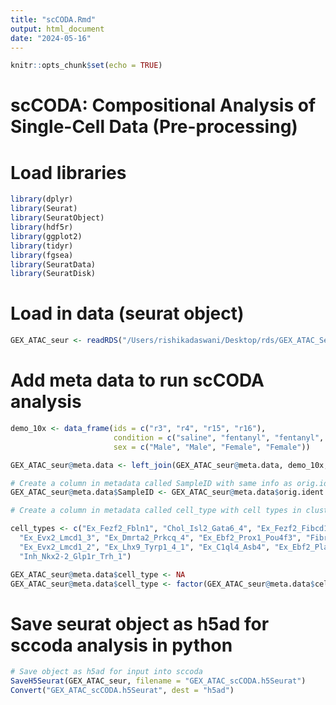 ```yaml
---
title: "scCODA.Rmd"
output: html_document
date: "2024-05-16"
---
```


```r
knitr::opts_chunk$set(echo = TRUE)
```

# scCODA: Compositional Analysis of Single-Cell Data (Pre-processing)

# Load libraries 
```r
library(dplyr)
library(Seurat)
library(SeuratObject)
library(hdf5r)
library(ggplot2)
library(tidyr)
library(fgsea)
library(SeuratData)
library(SeuratDisk)
```

# Load in data (seurat object)
```r
GEX_ATAC_seur <- readRDS("/Users/rishikadaswani/Desktop/rds/GEX_ATAC_Seur.rds")
```

# Add meta data to run scCODA analysis
```r
demo_10x <- data_frame(ids = c("r3", "r4", "r15", "r16"),
                       condition = c("saline", "fentanyl", "fentanyl", "saline"), 
                       sex = c("Male", "Male", "Female", "Female"))

GEX_ATAC_seur@meta.data <- left_join(GEX_ATAC_seur@meta.data, demo_10x, by = c("orig.ident" = "ids"))

# Create a column in metadata called SampleID with same info as orig.ident 
GEX_ATAC_seur@meta.data$SampleID <- GEX_ATAC_seur@meta.data$orig.ident

# Create a column in metadata called cell_type with cell types in cluster_annotations (csv can be found in clustering_and_annotation folder) 

cell_types <- c("Ex_Fezf2_Fbln1", "Chol_Isl2_Gata6_4", "Ex_Fezf2_Fibcd1_Fos_Tnn", "Inh_Six3_Cela1_1", 
  "Ex_Evx2_Lmcd1_3", "Ex_Dmrta2_Prkcq_4", "Ex_Ebf2_Prox1_Pou4f3", "Fibro_Eya2_Slc47a1_2", "Ex_Lhx9_Tyrp1_4", 
  "Ex_Evx2_Lmcd1_2", "Ex_Lhx9_Tyrp1_4_1", "Ex_C1ql4_Asb4", "Ex_Ebf2_Pla2g5_12", "Chol_Tbx20_S100a11_8", 
  "Inh_Nkx2-2_Glp1r_Trh_1")

GEX_ATAC_seur@meta.data$cell_type <- NA
GEX_ATAC_seur@meta.data$cell_type <- factor(GEX_ATAC_seur@meta.data$cell_type, levels = cell_types)
```

# Save seurat object as h5ad for sccoda analysis in python 
```r
# Save object as h5ad for input into sccoda 
SaveH5Seurat(GEX_ATAC_seur, filename = "GEX_ATAC_scCODA.h5Seurat")
Convert("GEX_ATAC_scCODA.h5Seurat", dest = "h5ad")
```

